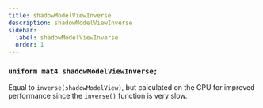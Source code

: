 ```yaml
---
title: shadowModelViewInverse
description: shadowModelViewInverse
sidebar:
  label: shadowModelViewInverse
  order: 1
---
```


### `uniform mat4 shadowModelViewInverse;`

Equal to `inverse(shadowModelView)`, but calculated on the CPU for improved performance since the `inverse()` function is very slow.